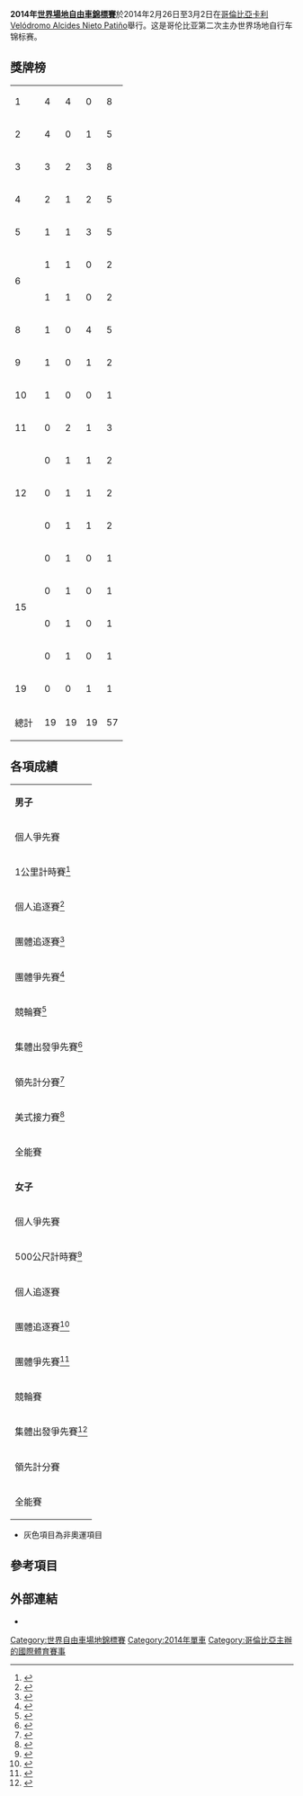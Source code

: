 {{Infobox cycling championship
|     image = [[檔案:2014年世界場地自由車錦標賽logo.jpg|200px]]
|     venue = [[哥倫比亞|哥倫比亞]][[卡利|卡利]]
|      date = 2月26日至3月2日
| velodrome = [[Velódromo_Alcides_Nieto_Patiño|Velódromo Alcides Nieto Patiño]]
|   nations = 31
|  cyclists = 
|    events = 19
|  previous = [[2013年世界場地單車錦標賽|2013]]
|      next = [[2015年世界自由車場地錦標賽|2015]]
}}

'''2014年[[世界場地自由車錦標賽|世界場地自由車錦標賽]]'''於2014年2月26日至3月2日在[[哥倫比亞|哥倫比亞]][[卡利|卡利]][[Velódromo_Alcides_Nieto_Patiño|Velódromo Alcides Nieto Patiño]]舉行。这是哥伦比亚第二次主办世界场地自行车锦标赛。

==獎牌榜==
{| {{RankedMedalTable|nation-width=200px}}
|-
|1||align=left|{{flagcountry|GER}}||4||4||0||8
|-
|2||align=left|{{flagcountry|FRA}}||4||0||1||5
|-
|3||align=left|{{flagcountry|AUS}}||3||2||3||8
|-
|4||align=left|{{GBR2}}||2||1||2||5
|-
|5||align=left|{{flagcountry|NZL}}||1||1||3||5
|-
|rowspan=2|6||align=left|{{flagcountry|COL}}||1||1||0||2
|-
|align=left|{{flagcountry|USA}}||1||1||0||2
|-
|8||align=left|{{flagcountry|RUS}}||1||0||4||5
|-
|9||align=left|{{flagcountry|ESP}}||1||0||1||2
|-
|10||align=left|{{flagcountry|BEL}}||1||0||0||1
|-
|11||align=left|{{flagcountry|CHN}}||0||2||1||3
|-
|rowspan=3|12||align=left|{{flagcountry|CAN}}||0||1||1||2
|-
|align=left|{{flagcountry|NED}}||0||1||1||2
|-
|align=left|{{flagcountry|SUI}}||0||1||1||2
|-
|rowspan=4|15||align=left|{{CZE}}||0||1||0||1
|-
|align=left|{{flagcountry|DEN}}||0||1||0||1
|-
|align=left|{{flagcountry|IRL}}||0||1||0||1
|-
|align=left|{{flagcountry|POL}}||0||1||0||1
|-
|19||align=left|{{flagcountry|HKG}}||0||0||1||1
|-
!colspan=2| 總計 || 19 || 19 || 19 || 57
|}

==各項成績==
{| {{MedalistTable|type=項目}}
 |- bgcolor="#cccccc"
| colspan=4 | '''男子'''
|-
|個人爭先賽
| {{flagmedalist|[[弗朗索瓦·佩尔维|弗朗索瓦·佩尔维]]|FRA}}
| {{flagmedalist|[[斯特凡·伯蒂歇尔|斯特凡·伯蒂歇尔]]|GER}}
| {{flagmedalist|[[杰尼斯·德米特里耶夫|杰尼斯·德米特里耶夫]]|RUS}}
|- bgcolor="#e6e6e6"
|1公里計時賽<ref>{{cite web | url=http://www.tissottiming.com/File/Download?id=00030B0001010263FFFFFFFFFFFFFF02 | title=Men's 1 km time trial | publisher=[[天梭|天梭]] | date=28 February 2014 | accessdate=28 February 2014 | format=PDF | archive-date=2020-11-27 | archive-url=https://web.archive.org/web/20201127092249/https://www.tissottiming.com/File/Download?id=00030B0001010263FFFFFFFFFFFFFF02 | dead-url=no }}</ref>
| {{flagmedalist|[[弗朗索瓦·佩尔维|弗朗索瓦·佩尔维]]|FRA}}
| {{flagmedalist|[[约阿希姆·艾勒斯|约阿希姆·艾勒斯]]|GER}}
| {{flagmedalist|[[Simon_van_Velthooven|Simon van Velthooven]]|NZL}}
|- bgcolor="#e6e6e6"
|個人追逐賽<ref>{{cite web | url=http://www.tissottiming.com/File/Download?id=00030B0001010301FFFFFFFFFFFFFF02 | title=Men's Individual Pursuit | publisher=[[天梭|天梭]] | date=27 February 2014 | accessdate=28 February 2014 | format=PDF | archive-date=2017-08-31 | archive-url=https://web.archive.org/web/20170831132100/http://www.tissottiming.com/File/Download?id=00030B0001010301FFFFFFFFFFFFFF02 | dead-url=no }}</ref>
| {{flagmedalist|[[Alex_Edmondson|Alex Edmondson]]|AUS}}
| {{flagmedalist|[[Stefan_Küng|Stefan Küng]]|SUI}}
| {{flagmedalist|[[Marc_Ryan|Marc Ryan]]|NZL}}
|-
|團體追逐賽<ref>{{cite web | url=http://www.tissottiming.com/File/Download?id=00030B0001010401FFFFFFFFFFFFFF02 | title=Men's Team Pursuit | publisher=[[天梭|天梭]] | date=26 February 2014 | accessdate=27 February 2014 | format=PDF | archive-date=2020-11-27 | archive-url=https://web.archive.org/web/20201127020541/https://www.tissottiming.com/File/Download?id=00030B0001010401FFFFFFFFFFFFFF02 | dead-url=no }}</ref>
| {{AUS}}<br />[[Glenn_O'Shea|Glenn O'Shea]]<br />[[Alex_Edmondson|Alex Edmondson]]<br />[[Luke_Davison|Luke Davison]]<br />[[Mitchell_Mulhern|Mitchell Mulhern]]
| {{DEN}}<br />[[拉塞·诺曼·汉森|拉塞·诺曼·汉森]]<br />[[卡斯珀·冯·福尔萨赫|卡斯珀·冯·福尔萨赫]]<br />[[Alex_Rasmussen|Alex Rasmussen]]<br />[[Rasmus_Quaade|Rasmus Quaade]]
| {{NZL}}<br />[[亚伦·盖特|亚伦·盖特]]<br />[[彼得·布林|彼得·布林]]<br />[[迪伦·肯内特|迪伦·肯内特]]<br />[[Marc_Ryan|Marc Ryan]]
|-
|團體爭先賽<ref>{{cite web | url=http://www.tissottiming.com/File/Download?id=00030B0001010501FFFFFFFFFFFFFF02 | title=Men's Team Sprint | publisher=[[天梭|天梭]] | date=26 February 2014 | accessdate=27 February 2014 | format=PDF | archive-date=2020-11-26 | archive-url=https://web.archive.org/web/20201126200839/https://www.tissottiming.com/File/Download?id=00030B0001010501FFFFFFFFFFFFFF02 | dead-url=no }}</ref>
| {{NZL}}<br />[[伊森·米切尔|伊森·米切尔]]<br />[[山姆·韦伯斯特|山姆·韦伯斯特]]<br />[[埃迪·道金斯|埃迪·道金斯]]
| {{GER}}<br />[[勒内·恩德斯|勒内·恩德斯]]<br />[[罗伯特·弗尔斯特曼|罗伯特·弗尔斯特曼]]<br />[[马克西米利安·莱维|马克西米利安·莱维]]
| {{FRA}}<br />[[格雷戈里·博热|格雷戈里·博热]]<br />[[凯万·西罗|凯万·西罗]]<br />[[米夏埃尔·德阿尔梅达|米夏埃尔·德阿尔梅达]]
|-
|競輪賽<ref>{{cite web | url=http://www.tissottiming.com/File/Download?id=00030B0001010601FFFFFFFFFFFFFF02 | title=Men's Keirin | publisher=[[天梭|天梭]] | date=27 February 2014 | accessdate=28 February 2014 | format=PDF | archive-date=2020-11-27 | archive-url=https://web.archive.org/web/20201127141215/https://www.tissottiming.com/File/Download?id=00030B0001010601FFFFFFFFFFFFFF02 | dead-url=no }}</ref>
| {{flagmedalist|[[弗朗索瓦·佩尔维|弗朗索瓦·佩尔维]]|FRA}}
| {{flagmedalist|[[法比安·普埃尔塔|法比安·普埃尔塔]]|COL}}
| {{flagmedalist|[[马蒂尔斯·布赫利|马蒂尔斯·布赫利]]|NED}}
|- bgcolor="#e6e6e6"
|集體出發爭先賽<ref>{{cite web | url=http://www.tissottiming.com/File/Download?id=00030B000101070BFFFFFFFFFFFFFF02 | title=Men's Scratch Race | publisher=[[天梭|天梭]] | date=27 February 2014 | accessdate=28 February 2014 | format=PDF | archive-date=2020-11-27 | archive-url=https://web.archive.org/web/20201127112114/https://www.tissottiming.com/File/Download?id=00030B000101070BFFFFFFFFFFFFFF02 | dead-url=no }}</ref>
| {{flagmedalist|[[Ivan_Kovalev|Ivan Kovalev]]|RUS}}
| {{flagmedalist|[[Martyn_Irvine|Martyn Irvine]]|IRL}}
| {{flagmedalist|[[張敬樂|張敬樂]]|HKG}}
|- bgcolor="#e6e6e6"
|領先計分賽<ref>{{cite web | url=http://www.tissottiming.com/File/Download?id=00030B0001010801FFFFFFFFFFFFFF02 | title=Men's Points Race | publisher=[[天梭|天梭]] | date=28 February 2014 | accessdate=28 February 2014 | format=PDF | archive-date=2020-11-27 | archive-url=https://web.archive.org/web/20201127144949/https://www.tissottiming.com/File/Download?id=00030B0001010801FFFFFFFFFFFFFF02 | dead-url=no }}</ref>
| {{flagmedalist|[[Edwin_Ávila|Edwin Ávila]]|COL}}
| {{flagmedalist|[[Thomas_Scully_(cyclist)|Thomas Scully]]|NZL}}
| {{flagmedalist|[[Eloy_Teruel|Eloy Teruel]]|ESP}}
|- bgcolor="#e6e6e6"
|美式接力賽<ref>{{cite web | url=http://www.tissottiming.com/File/Download?id=00030B0001010901FFFFFFFFFFFFFF02 | title=Men's madison | publisher=[[天梭|天梭]] | date=2 March 2014 | accessdate=2 March 2014 | format=PDF | archive-date=2020-11-27 | archive-url=https://web.archive.org/web/20201127021528/https://www.tissottiming.com/File/Download?id=00030B0001010901FFFFFFFFFFFFFF02 | dead-url=no }}</ref>
| {{ESP}}<br />[[David_Muntaner|David Muntaner]]<br />[[阿尔伯特·托雷斯|阿尔伯特·托雷斯]]
| {{CZE}}<br />[[Martin_Blàha|Martin Blàha]]<br />[[Vojtěch_Hačecký|Vojtěch Hačecký]]
| {{SUI}}<br />[[Stefan_Küng|Stefan Küng]]<br />[[Thery_Schir|Thery Schir]]
|-
|全能賽
| {{flagmedalist|[[Thomas_Boudat|Thomas Boudat]]|FRA}}
| {{flagmedalist|[[Tim_Veldt|Tim Veldt]]|NED}}
| {{flagmedalist|[[Viktor_Manakov_(cyclist,_born_1992)|Viktor Manakov]]|RUS}}
|- style="background:#ccc;"
| colspan=4 | '''女子'''
|-
|個人爭先賽
| {{flagmedalist|[[克里斯蒂娜·沃格尔|克里斯蒂娜·沃格尔]]|GER}}
| {{flagmedalist|[[钟天使|钟天使]]|CHN}}
| {{flagmedalist|[[林俊红|林俊红]]|CHN}}
|- bgcolor="#e6e6e6"
|500公尺計時賽<ref>{{cite web | url=http://www.tissottiming.com/File/Download?id=00030B0001021363FFFFFFFFFFFFFF02 | title=Women's 500 m time trial | publisher=[[天梭|天梭]] | date=27 February 2014 | accessdate=27 February 2014 | format=PDF | archive-date=2019-01-19 | archive-url=https://web.archive.org/web/20190119121609/http://www.tissottiming.com/File/Download?id=00030B0001021363FFFFFFFFFFFFFF02 | dead-url=no }}</ref>
| {{flagmedalist|[[米丽亚姆·威尔特|米丽亚姆·威尔特]]|GER}}
| {{flagmedalist|[[安娜·米雷斯|安娜·米雷斯]]|AUS}}
| {{flagmedalist|[[阿纳斯塔西娅·沃伊诺娃|阿纳斯塔西娅·沃伊诺娃]]|RUS}}
|- bgcolor="#e6e6e6"
|個人追逐賽
| {{flagmedalist|[[乔安娜·劳斯尔|乔安娜·劳斯尔]]|GBR}}
| {{flagmedalist|[[莎拉·哈默尔|莎拉·哈默尔]]|USA}}
| {{flagmedalist|[[艾米·科尔|艾米·科尔]]|AUS}}
|-
|團體追逐賽<ref>{{cite web | url=http://www.tissottiming.com/File/Download?id=00030B0001021501FFFFFFFFFFFFFF02 | title=Women's Team Pursuit | publisher=[[天梭|天梭]] | date=27 February 2014 | accessdate=27 February 2014 | format=PDF | archive-date=2019-08-21 | archive-url=https://web.archive.org/web/20190821200800/http://www.tissottiming.com/File/Download%3Fid%3D00030B0001021501FFFFFFFFFFFFFF02 | dead-url=no }}</ref>
| {{GBR2}}<br />[[勞拉·肯尼|勞拉·肯尼]]<br />[[凯蒂·阿奇博尔德|凯蒂·阿奇博尔德]]<br />[[埃莉诺·巴克|埃莉诺·巴克]]<br />[[乔安娜·劳斯尔|乔安娜·劳斯尔]]
| {{CAN}}<br />[[Laura_Brown_(cyclist)|Laura Brown]]<br />[[贾丝敏·格莱塞尔|贾丝敏·格莱塞尔]]<br />[[艾莉森·贝弗里奇|艾莉森·贝弗里奇]]<br />[[Stephanie_Roorda|Stephanie Roorda]]
| {{AUS}}<br />[[安尼特·埃德蒙森|安尼特·埃德蒙森]]<br />[[艾米·科尔|艾米·科尔]]<br />[[梅丽莎·霍斯金斯|梅丽莎·霍斯金斯]]<br />[[Isabella_King|Isabella King]]
|-
|團體爭先賽<ref>{{cite web | url=http://www.tissottiming.com/File/Download?id=00030B0001021601FFFFFFFFFFFFFF02 | title=Women's Team Sprint | publisher=[[天梭|天梭]] | date=26 February 2014 | accessdate=27 February 2014 | format=PDF | archive-date=2020-11-27 | archive-url=https://web.archive.org/web/20201127052930/https://www.tissottiming.com/File/Download?id=00030B0001021601FFFFFFFFFFFFFF02 | dead-url=no }}</ref>
| {{GER}}<br /> [[克里斯蒂娜·沃格尔|克里斯蒂娜·沃格尔]]<br />[[米丽亚姆·威尔特|米丽亚姆·威尔特]]
| {{CHN}}<br /> [[林俊红|林俊红]]<br />[[钟天使|钟天使]]
| {{GBR2}}<br />[[丽贝卡·詹姆斯|丽贝卡·詹姆斯]]<br />[[Jessica_Varnish|Jessica Varnish]]
|-
|競輪賽
| {{flagmedalist|[[克里斯蒂娜·沃格尔|克里斯蒂娜·沃格尔]]|GER}}
| {{flagmedalist|[[安娜·米雷斯|安娜·米雷斯]]|AUS}}
| {{flagmedalist|[[丽贝卡·詹姆斯|丽贝卡·詹姆斯]]|GBR}}
|- bgcolor="#e6e6e6"
|集體出發爭先賽<ref>{{cite web | url=http://www.tissottiming.com/File/Download?id=00030B000102180BFFFFFFFFFFFFFF02 | title=Women's Scratch Race | publisher=[[天梭|天梭]] | date=26 February 2014 | accessdate=27 February 2014 | format=PDF | archive-date=2020-11-27 | archive-url=https://web.archive.org/web/20201127135532/https://www.tissottiming.com/File/Download?id=00030B000102180BFFFFFFFFFFFFFF02 | dead-url=no }}</ref>
| {{flagmedalist|[[Kelly_Druyts|Kelly Druyts]]|BEL}}
| {{flagmedalist|[[凯瑟琳·帕弗沃夫斯卡|凯瑟琳·帕弗沃夫斯卡]]|POL}}
| {{flagmedalist|[[Evgenia_Romanyuta|Evgenia Romanyuta]]|RUS}}
|- bgcolor="#e6e6e6"
|領先計分賽
| {{flagmedalist|[[艾米·科尔|艾米·科尔]]|AUS}}
| {{flagmedalist|[[Stephanie_Pohl_(cyclist)|Stephanie Pohl]]|GER}}
| {{flagmedalist|[[贾丝敏·格莱塞尔|贾丝敏·格莱塞尔]]|CAN}}
|-
|全能賽
| {{flagmedalist|[[莎拉·哈默尔|莎拉·哈默尔]]|USA}}
| {{flagmedalist|[[勞拉·肯尼|勞拉·肯尼]]|GBR}}
| {{flagmedalist|[[安尼特·埃德蒙森|安尼特·埃德蒙森]]|AUS}}
|}
*灰色項目為非奧運項目

==參考項目==
{{Reflist|2}}

==外部連結==
*{{Official website|http://www.worldtrackcali2014.com/}}

{{世界場地自由車錦標賽}}

[[Category:世界自由車場地錦標賽|Category:世界自由車場地錦標賽]]
[[Category:2014年單車|Category:2014年單車]]
[[Category:哥倫比亞主辦的國際體育賽事|Category:哥倫比亞主辦的國際體育賽事]]